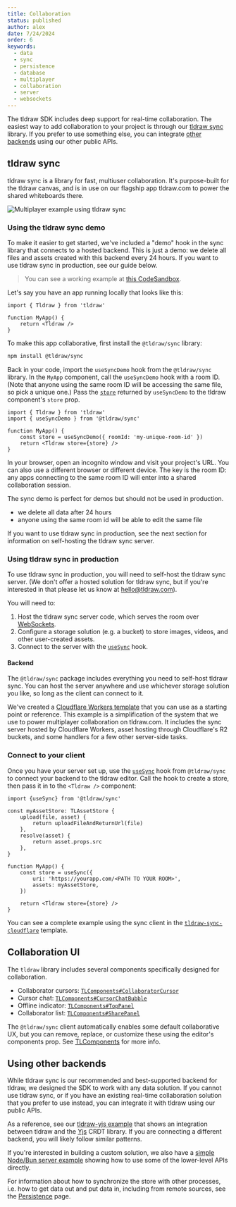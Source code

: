 ```yaml
---
title: Collaboration
status: published
author: alex
date: 7/24/2024
order: 6
keywords:
  - data
  - sync
  - persistence
  - database
  - multiplayer
  - collaboration
  - server
  - websockets
---
```


The tldraw SDK includes deep support for real-time collaboration. The easiest way to add collaboration to your project is through our [tldraw sync](#tldraw-sync) library. If you prefer to use something else, you can integrate [other backends](#Using-other-backends) using our other public APIs.

## tldraw sync

tldraw sync is a library for fast, multiuser collaboration. It's purpose-built for the tldraw canvas, and is in use on our flagship app tldraw.com to power the shared whiteboards there.

<div className="article__image" style={{ border: 'none' }}>
	<img
		alt="Multiplayer example using tldraw sync"
		src="/images/multiplayer.gif"
		style={{
			// learn this one weird trick for transparent animated gifs. doctors hate her!!!
			mask: 'url(/images/multiplayer_mask.png) luminance center 100% / 100% no-repeat',
			WebkitMask: 'url(/images/multiplayer_mask.png) luminance center 100% / 100% no-repeat',
		}}
	/>
</div>

### Using the tldraw sync demo

To make it easier to get started, we've included a "demo" hook in the sync library that connects to a hosted backend. This is just a demo: we delete all files and assets created with this backend every 24 hours. If you want to use tldraw sync in production, see our guide below.

> You can see a working example at [this CodeSandbox](https://codesandbox.io/p/sandbox/tldraw-sync-demo-d9vq5g?file=%2Fsrc%2FApp.tsx%3A9%2C50).

Let's say you have an app running locally that looks like this:

```tsx
import { Tldraw } from 'tldraw'

function MyApp() {
	return <Tldraw />
}
```

To make this app collaborative, first install the `@tldraw/sync` library:

```bash
npm install @tldraw/sync
```

Back in your code, import the `useSyncDemo` hook from the `@tldraw/sync` library. In the `MyApp` component, call the `useSyncDemo` hook with a room ID. (Note that anyone using the same room ID will be accessing the same file, so pick a unique one.) Pass the [`store`](/docs/persistence#The-store-prop) returned by `useSyncDemo` to the tldraw component's `store` prop.

```tsx
import { Tldraw } from 'tldraw'
import { useSyncDemo } from '@tldraw/sync'

function MyApp() {
	const store = useSyncDemo({ roomId: 'my-unique-room-id' })
	return <Tldraw store={store} />
}
```

In your browser, open an incognito window and visit your project's URL. You can also use a different browser or different device. The key is the room ID: any apps connecting to the same room ID will enter into a shared collaboration session.

The sync demo is perfect for demos but should not be used in production.

- we delete all data after 24 hours
- anyone using the same room id will be able to edit the same file

If you want to use tldraw sync in production, see the next section for information on self-hosting the tldraw sync server.

### Using tldraw sync in production

To use tldraw sync in production, you will need to self-host the tldraw sync server. (We don't offer a hosted solution for tldraw sync, but if you're interested in that please let us know at hello@tldraw.com).

You will need to:

1. Host the tldraw sync server code, which serves the room over [WebSockets](https://developer.mozilla.org/en-US/docs/Web/API/WebSockets_API).
2. Configure a storage solution (e.g. a bucket) to store images, videos, and other user-created assets.
3. Connect to the server with the [`useSync`](?) hook.

#### Backend

The `@tldraw/sync` package includes everything you need to self-host tldraw sync. You can host the server anywhere and use whichever storage solution you like, so long as the client can connect to it.

We've created a [Cloudflare Workers template](https://github.com/tldraw/tldraw-sync-cloudflare) that you can use as a starting point or reference. This example is a simplification of the system that we use to power multiplayer collaboration on tldraw.com. It includes the sync server hosted by Cloudflare Workers, asset hosting through Cloudflare's R2 buckets, and some handlers for a few other server-side tasks.

### Connect to your client

Once you have your server set up, use the [`useSync`](?) hook from `@tldraw/sync` to connect your backend to the tldraw editor. Call the hook to create a store, then pass it in to the `<Tldraw />` component:

```tsx
import {useSync} from '@tldraw/sync'

const myAssetStore: TLAssetStore {
	upload(file, asset) {
		return uploadFileAndReturnUrl(file)
	},
	resolve(asset) {
		return asset.props.src
	},
}

function MyApp() {
	const store = useSync({
		uri: 'https://yourapp.com/<PATH TO YOUR ROOM>',
		assets: myAssetStore,
	})

	return <Tldraw store={store} />
}

```

You can see a complete example using the sync client in the [`tldraw-sync-cloudflare`](https://github.com/tldraw/tldraw/blob/main/templates/sync-cloudflare/client/App.tsx) template.

## Collaboration UI

The `tldraw` library includes several components specifically designed for collaboration.

- Collaborator cursors: [`TLComponents#CollaboratorCursor`](?)
- Cursor chat: [`TLComponents#CursorChatBubble`](?)
- Offline indicator: [`TLComponents#TopPanel`](?)
- Collaborator list: [`TLComponents#SharePanel`](?)

The `@tldraw/sync` client automatically enables some default collaborative UX, but you can remove, replace, or customize these using the editor's components prop. See [TLComponents](?) for more info.

## Using other backends

While tldraw sync is our recommended and best-supported backend for tldraw, we designed the SDK to work with any data solution. If you cannot use tldraw sync, or if you have an existing real-time collaboration solution that you prefer to use instead, you can integrate it with tldraw using our public APIs.

As a reference, see our [tldraw-yjs example](https://github.com/tldraw/tldraw-yjs-example) that shows an integration between tldraw and the [Yjs](https://yjs.dev) CRDT library. If you are connecting a different backend, you will likely follow similar patterns.

If you're interested in building a custom solution, we also have a [simple Node/Bun server example](https://github.com/tldraw/tldraw/tree/main/apps/simple-server-example) showing how to use some of the lower-level APIs directly.

For information about how to synchronize the store with other processes, i.e. how to get data out and put data in, including from remote sources, see the [Persistence](/docs/persistence) page.
